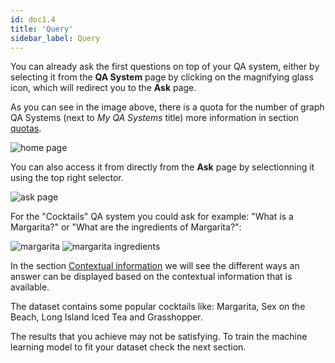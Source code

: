 ```yaml
---
id: doc1.4
title: 'Query'
sidebar_label: Query
---
```



You can already ask the first questions on top of your QA system, either by selecting it from the **QA System** page by clicking on the magnifying glass icon, which will redirect you to the **Ask** page.

As you can see in the image above, there is a quota for the number of graph QA Systems (next to *My QA Systems* title) more information in section [quotas](doc1.8).

<Image src='/img/newUI/qasystems.png' alt='home page'/>

You can also access it from directly from the **Ask** page by selectionning it using the top right selector.

<Image src='/img/newUI/cocktails/select-qasystem-ask.png' alt='ask page'/>

For the "Cocktails" QA system you could ask for example: "What is a Margarita?" or "What are the ingredients of Margarita?":


<Tabs>
  <TabItem value='q1' label='Question 1' default>
    <Image src='/img/newUI/cocktails/margarita.png' alt='margarita'/>
  </TabItem>

  <TabItem value="q2" label="Question 2">
    <Image src='/img/newUI/cocktails/margarita-ingredients.png' alt='margarita ingredients'/>
  </TabItem>
</Tabs>

In the section [Contextual information](doc1.6) we will see the different ways an answer can be displayed based on the contextual information that is available.

The dataset contains some popular cocktails like: Margarita, Sex on the Beach, Long Island Iced Tea and Grasshopper.

The results that you achieve may not be satisfying. To train the machine learning model to fit your dataset check the next section.
